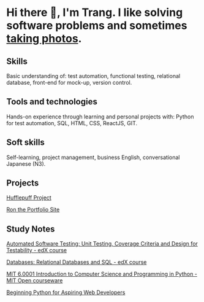 
<Layout titlePage= "CV | Trang">

# Hi there 👋, I'm Trang. I like solving software problems and sometimes [taking photos](https://vsco.co/trangtn0).

## Skills
Basic understanding of: test automation, functional testing, relational database, front-end for mock-up, version control.

## Tools and technologies
Hands-on experience through learning and personal projects with: Python for test automation, SQL, HTML, CSS, ReactJS, GIT.

## Soft skills
Self-learning, project management, business English, conversational Japanese (N3).

## Projects
[Hufflepuff Project](/hufflepuff-project)

[Ron the Portfolio Site](/portfolio)

## Study Notes

[Automated Software Testing: Unit Testing, Coverage Criteria and Design for Testability - edX course](/automated-software-testing)

[Databases: Relational Databases and SQL - edX course](relational-database-and-sql)

[MIT 6.0001 Introduction to Computer Science and Programming in Python - MIT Open courseware](/mit-60001)

[Beginning Python for Aspiring Web Developers](/beginning-python)


</Layout>